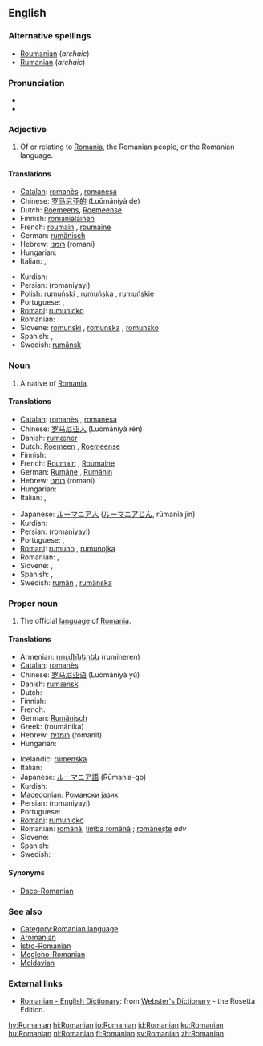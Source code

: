 ==English==
{{wikipedia}}

===Alternative spellings===
*[[Roumanian]] (''archaic'')
*[[Rumanian]] (''archaic'')

===Pronunciation===
*{{audio|en-us-Romanian.ogg|Audio (US)}}
*{{rhymes|eɪniən}}

===Adjective===
{{en-adj|-}}

# Of or relating to [[Romania]], the Romanian people, or the Romanian language.

====Translations====
{{trans-top|of or relating to Romania, its people, or language}}
* [[Catalan]]: [[romanès]] {{m}}, [[romanesa]] {{f}}
* Chinese: [[罗马尼亚的]] (Luōmǎníyà de)
* Dutch: [[Roemeens]], [[Roemeense]]
* Finnish: [[romanialainen]] <!--"lainen" = person-->
* French: [[roumain]] {{m}}, [[roumaine]] {{f}}
* German: [[rumänisch]]
* Hebrew: [[רומני]] (romani)
* Hungarian: {{t+|hu|román}}
* Italian: {{t-|it|romeno|m}}, {{t-|it|romena|f}}
{{trans-mid}}
* Kurdish: {{KUchar|[[ڕۆمانی]]}}
* Persian: {{FAchar|[[رومانیایی]]}} (romaniyayi)
* Polish: [[rumuński]] {{m}}, [[rumuńska]] {{f}}, [[rumuńskie]] {{n}}
* Portuguese: {{t-|pt|romeno|m}}, {{t-|pt|romena|f}}
* [[Romani]]: [[rumunicko]]
* Romanian: {{t+|ro|românesc|m}}
* Slovene: [[romunski]] {{m}}, [[romunska]] {{f}}, [[romunsko]] {{n}}
* Spanish: {{t+|es|rumano|m}}, {{t-|es|rumana|f}}
* Swedish: [[rumänsk]]
{{trans-bottom}}

===Noun===
{{en-noun}}

# A native of [[Romania]].

====Translations====
{{trans-top|native of Romania}}
* [[Catalan]]: [[romanès]] {{m}}, [[romanesa]] {{f}}
* Chinese: [[罗马尼亚人]] (Luōmǎníyà rén)
* Danish: [[rumæner]] {{c}}
* Dutch: [[Roemeen]] {{m}}, [[Roemeense]] {{f}}
* Finnish: {{t+|fi|romanialainen}}
* French: [[Roumain]] {{m}}, [[Roumaine]] {{f}}
* German: [[Rumäne]] {{m}}, [[Rumänin]] {{f}}
* Hebrew: [[רומני]] (romani)
* Hungarian: {{t+|hu|román}}
* Italian: {{t-|it|romeno|m}}, {{t-|it|romena|f}}
{{trans-mid}}
* Japanese: [[ルーマニア人]] ([[ルーマニアじん]], rūmania jin)
* Kurdish: {{KUchar|[[ڕۆمانی]]}}
* Persian: {{FAchar|[[رومانیایی]]}} (romaniyayi)
* Portuguese: {{t-|pt|romeno|m}}, {{t-|pt|romena|f}}
* [[Romani]]: [[rumuno]] {{m}}, [[rumunojka]] {{m}}
* Romanian: {{t+|ro|român|m}}, {{t+|ro|româncă|f}}
* Slovene: {{t+|sl|Romun|m}}, {{t-|sl|Romunka|f}}
* Spanish: {{t+|es|rumano|m}}, {{t-|es|rumana|f}}
* Swedish: [[rumän]] {{m}}, [[rumänska]] {{f}}
{{trans-bottom}}

===Proper noun===
{{en-proper-noun}}

# The official [[language]] of [[Romania]].

====Translations====
{{trans-top|official language of Romania}}
* Armenian: [[ռումիներեն]] (rumineren)
* [[Catalan]]: [[romanès]] {{m}}
* Chinese: [[罗马尼亚语]] (Luōmǎníyà yǔ)
* Danish: [[rumænsk]]
* Dutch: {{t+|nl|Roemeens|n}}
* Finnish: {{t+|fi|romania}}
* French: {{t+|fr|roumain|m}}
* German: [[Rumänisch]] {{n}}
* Greek: {{t-|el|ρουμάνικα|n|p|sc=Grek}} (roumánika)
* Hebrew: [[רומנית]] (romanit)
* Hungarian: {{t+|hu|román}}
{{trans-mid}}
* Icelandic: [[rúmenska]] {{f}}
* Italian: {{t-|it|romeno|m}}
* Japanese: [[ルーマニア語]] (Rūmania-go)
* Kurdish: {{KUchar|[[ڕۆمانی]]}}
* [[Macedonian]]: [[Романски јазик]]
* Persian: {{FAchar|[[رومانیایی]]}} (romaniyayi)
* Portuguese: {{t-|pt|romeno|m}}
* [[Romani]]: [[rumunicko]]
* Romanian: [[română]], [[limba română]] {{f}}; [[româneşte]] ''adv''
* Slovene: {{t+|sl|romunščina|f}}
* Spanish: {{t+|es|rumano|m}}
* Swedish: {{t+|sv|rumänska}}
{{trans-bottom}}

====Synonyms====
*[[Daco-Romanian]]

===See also===
*[[:Category:Romanian language|Category:Romanian language]]
*[[Aromanian]]
*[[Istro-Romanian]]
*[[Megleno-Romanian]]
*[[Moldavian]]

===External links===
{{interwiktionary|code=ro}}
*[http://www.websters-online-dictionary.org/definition/Romanian-english/ Romanian - English Dictionary]: from [http://www.websters-online-dictionary.org/ Webster's Dictionary] - the Rosetta Edition.
{{ethnologue|code=ron}}

[[hy:Romanian]]
[[hi:Romanian]]
[[io:Romanian]]
[[id:Romanian]]
[[ku:Romanian]]
[[hu:Romanian]]
[[nl:Romanian]]
[[fi:Romanian]]
[[sv:Romanian]]
[[zh:Romanian]]